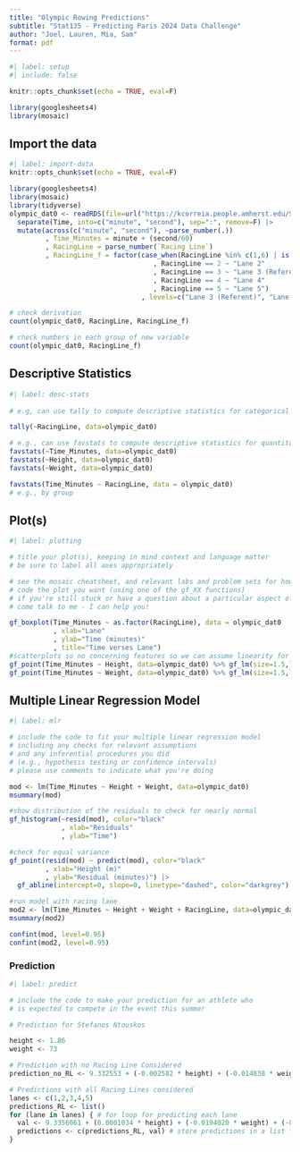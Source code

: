 ```yaml
---
title: "Olympic Rowing Predictions"
subtitle: "Stat135 - Predicting Paris 2024 Data Challenge"
author: "Joel, Lauren, Mia, Sam"
format: pdf
---
```


```r
#| label: setup
#| include: false

knitr::opts_chunk$set(echo = TRUE, eval=F)

library(googlesheets4)
library(mosaic)
```

## Import the data
```r
#| label: import-data
knitr::opts_chunk$set(echo = TRUE, eval=F)

library(googlesheets4)
library(mosaic)
library(tidyverse)
olympic_dat0 <- readRDS(file=url("https://kcorreia.people.amherst.edu/Stat135/project_scull.Rds")) |>
  separate(Time, into=c("minute", "second"), sep=":", remove=F) |>
  mutate(across(c("minute", "second"), ~parse_number(.))
         , Time_Minutes = minute + (second/60)
         , RacingLine = parse_number(`Racing Line`)
         , RacingLine_f = factor(case_when(RacingLine %in% c(1,6) | is.na(RacingLine) ~ "Other"
                                    , RacingLine == 2 ~ "Lane 2"
                                    , RacingLine == 3 ~ "Lane 3 (Referent)"
                                    , RacingLine == 4 ~ "Lane 4"
                                    , RacingLine == 5 ~ "Lane 5")
                                 , levels=c("Lane 3 (Referent)", "Lane 2", "Lane 4", "Lane 5", "Other")))

# check derivation
count(olympic_dat0, RacingLine, RacingLine_f)

# check numbers in each group of new variable
count(olympic_dat0, RacingLine_f)
```

## Descriptive Statistics

```r
#| label: desc-stats
 
# e.g, can use tally to compute descriptive statistics for categorical variables

tally(~RacingLine, data=olympic_dat0)

# e.g., can use favstats to compute descriptive statistics for quantitative variables
favstats(~Time_Minutes, data=olympic_dat0)
favstats(~Height, data=olympic_dat0)
favstats(~Weight, data=olympic_dat0)

favstats(Time_Minutes ~ RacingLine, data = olympic_dat0)
# e.g., by group
```

## Plot(s)

```r
#| label: plotting

# title your plot(s), keeping in mind context and language matter
# be sure to label all axes appropriately 

# see the mosaic cheatsheet, and relevant labs and problem sets for how to
# code the plot you want (using one of the gf_XX functions)
# if you're still stuck or have a question about a particular aspect of the plot,
# come talk to me - I can help you!

gf_boxplot(Time_Minutes ~ as.factor(RacingLine), data = olympic_dat0
           , xlab="Lane"
           , ylab="Time (minutes)"
           , title="Time verses Lane") 
#scatterplots so no concerning features so we can assume linearity for the regression model
gf_point(Time_Minutes ~ Height, data=olympic_dat0) %>% gf_lm(size=1.5,linetype="dashed")
gf_point(Time_Minutes ~ Weight, data=olympic_dat0) %>% gf_lm(size=1.5,linetype="dashed")
```


## Multiple Linear Regression Model 

```r
#| label: mlr

# include the code to fit your multiple linear regression model 
# including any checks for relevant assumptions
# and any inferential procedures you did 
# (e.g., hypothesis testing or confidence intervals)
# please use comments to indicate what you're doing

mod <- lm(Time_Minutes ~ Height + Weight, data=olympic_dat0) 
msummary(mod)

#show distribution of the residuals to check for nearly normal
gf_histogram(~resid(mod), color="black"
             , xlab="Residuals"
             , ylab="Time")

#check for equal variance
gf_point(resid(mod) ~ predict(mod), color="black"
         , xlab="Height (m)"
         , ylab="Residual (minutes)") |>
  gf_abline(intercept=0, slope=0, linetype="dashed", color="darkgrey")

#run model with racing lane
mod2 <- lm(Time_Minutes ~ Height + Weight + RacingLine, data=olympic_dat0)
msummary(mod2)

confint(mod, level=0.95)
confint(mod2, level=0.95)
```

### Prediction

```r
#| label: predict

# include the code to make your prediction for an athlete who
# is expected to compete in the event this summer

# Prediction for Stefanos Ntouskos

height <- 1.86 
weight <- 73

# Prediction with no Racing Line Considered
prediction_no_RL <- 9.332553 + (-0.002582 * height) + (-0.014838 * weight)

# Predictions with all Racing Lines considered
lanes <- c(1,2,3,4,5)
predictions_RL <- list()
for (lane in lanes) { # for loop for predicting each lane
  val <- 9.3356061 + (0.0001034 * height) + (-0.0194020 * weight) + (-0.0300910 * lane) # input values into model
  predictions <- c(predictions_RL, val) # store predictions in a list for later access.
}

```
